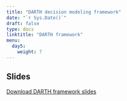 ---
title: "DARTH decision modeling framework"
date: "`r Sys.Date()`"
draft: false
type: docs
linktitle: "DARTH framework"
menu:
  day5:
    weight: 7
---

## Slides

[Download DARTH framework slides](../../../Course_Modularization/Intro, general, packages/dampack-darthpack/DARTH Framework.pdf)


